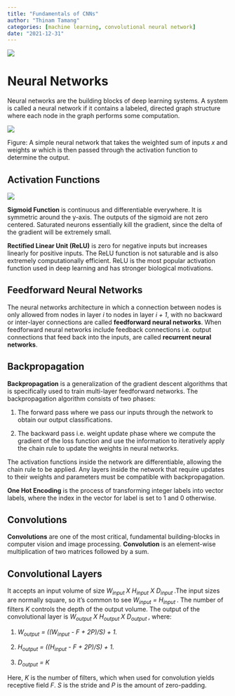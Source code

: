 ```yaml
---
title: "Fundamentals of CNNs"
author: "Thinam Tamang"
categories: [machine learning, convolutional neural network]
date: "2021-12-31"
---
```


![](./AI.jpg)

# Neural Networks

Neural networks are the building blocks of deep learning systems. A system is called a neural network if it contains a labeled, directed graph structure where each node in the graph performs some computation.

![](./image1.png)

Figure: A simple neural network that takes the weighted sum of inputs *x* and weights *w* which is then passed through the activation function to determine the output.

## Activation Functions

![](./image2.png) 

**Sigmoid Function** is continuous and differentiable everywhere. It is symmetric around the y-axis. The outputs of the sigmoid are not zero centered. Saturated neurons essentially kill the gradient, since the delta of the gradient will be extremely small.

**Rectified Linear Unit (ReLU)** is zero for negative inputs but increases linearly for positive inputs. The ReLU function is not saturable and is also extremely computationally efficient. ReLU is the most popular activation function used in deep learning and has stronger biological motivations.

## Feedforward Neural Networks

The neural networks architecture in which a connection between nodes is only allowed from nodes in layer *i* to nodes in layer *i + 1*, with no backward or inter-layer connections are called **feedforward neural networks**. When feedforward neural networks include feedback connections i.e. output connections that feed back into the inputs, are called **recurrent neural networks**.

## Backpropagation

**Backpropagation** is a generalization of the gradient descent algorithms that is specifically used to train multi-layer feedforward networks. The backpropagation algorithm consists of two phases:

1.  The forward pass where we pass our inputs through the network to obtain our output classifications.

2.  The backward pass i.e. weight update phase where we compute the gradient of the loss function and use the information to iteratively apply the chain rule to update the weights in neural networks.

The activation functions inside the network are differentiable, allowing the chain rule to be applied. Any layers inside the network that require updates to their weights and parameters must be compatible with backpropagation.

**One Hot Encoding** is the process of transforming integer labels into vector labels, where the index in the vector for label is set to 1 and 0 otherwise.

## Convolutions

**Convolutions** are one of the most critical, fundamental building-blocks in computer vision and image processing. **Convolution** is an element-wise multiplication of two matrices followed by a sum.

## Convolutional Layers

It accepts an input volume of size *W<sub>input </sub>* *X H<sub>input</sub> X D<sub>input </sub>*.The input sizes are normally square, so it’s common to see *W<sub>input</sub> = H<sub>input </sub>*. The number of filters *K* controls the depth of the output volume. The output of the convolutional layer is *W<sub>output</sub> X H<sub>output </sub>* *X D<sub>output </sub>*, where:

1.  *W<sub>output</sub> = ((W<sub>input</sub> - F + 2P)/S) + 1.*

2.  *H<sub>output</sub> = ((H<sub>input</sub> - F + 2P)/S) + 1.*

3.  *D<sub>output</sub> = K*

Here, *K* is the number of filters, which when used for convolution yields receptive field *F*. *S* is the stride and *P* is the amount of zero-padding.
